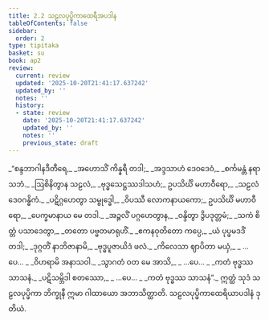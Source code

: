 ```yaml
---
title: 2.2 သဠလပုပ္ဖိကာထေရီအပဒါန
tableOfContents: false
sidebar:
  order: 2
type: tipitaka
basket: su
book: ap2
review:
  current: review
  updated: '2025-10-20T21:41:17.637242'
  updated_by: ''
  notes: ''
  history:
  - state: review
    date: '2025-10-20T21:41:17.637242'
    updated_by: ''
    notes: ''
    previous_state: draft
---
```



<DynamicBreadcrumb />


<ReviewStatus review={frontmatter.review} showDetails={true} />

<HypothesisAnnotation frontmatter={frontmatter} />

<Division number="22" book="ap2" e="ch" v="20" p="17">

<Paragraph number="180" type="verses" book="ap2">
_“စန္ဒဘာဂါနဒီတီရေ,_  
_အဟောသိံ ကိန္နရီ တဒါ;_  
_အဒ္ဒသာဟံ ဒေဝဒေဝံ,_  
_စင်္ကမန္တံ နရာသဘံ._  

</Paragraph>

</Division>
<Division number="23" book="ap2" e="ch" v="20" p="17">

<Paragraph number="181" type="verses" book="ap2">
_ဩစိနိတွာန သဠလံ,_  
_ဗုဒ္ဓသေဋ္ဌဿဒါသဟံ;_  
ဥပသိင်္ဃိ မဟာဝီရော,_  
_သဠလံ ဒေဝဂန္ဓိကံ._  

</Paragraph>

</Division>
<Division number="24" book="ap2" e="ch" v="20" p="18">

<Paragraph number="182" type="verses" book="ap2">
_ပဋိဂ္ဂဟေတွာ သမ္ဗုဒ္ဓေါ,_  
_ဝိပဿီ လောကနာယကော;_  
ဥပသိင်္ဃိ မဟာဝီရော,_  
_ပေက္ခမာနာယ မေ တဒါ._  

</Paragraph>

</Division>
<Division number="25" book="ap2" e="ch" v="20" p="18">

<Paragraph number="183" type="verses" book="ap2">
_အဉ္ဇလိံ ပဂ္ဂဟေတွာန,_  
_ဝန္ဒိတွာ ဒွိပဒုတ္တမံ;_  
_သကံ စိတ္တံ ပသာဒေတွာ,_  
_တတော ပဗ္ဗတမာရုဟိံ._  

</Paragraph>

</Division>
<Division number="26" book="ap2" e="ch" v="20" p="18">

<Paragraph number="184" type="verses" book="ap2">
_ဧကနဝုတိတော ကပ္ပေ,_  
_ယံ ပုပ္ဖမဒဒိံ တဒါ;_  
_ဒုဂ္ဂတိံ နာဘိဇာနာမိ,_  
_ဗုဒ္ဓပူဇာယိဒံ ဖလံ._  

</Paragraph>

</Division>
<Division number="27" book="ap2" e="ch" v="20" p="18">

<Paragraph number="185" type="verses" book="ap2">
_ကိလေသာ ဈာပိတာ မယှံ,_  
_ …ပေ… _  
_ဝိဟရာမိ အနာသဝါ._  

</Paragraph>

</Division>
<Division number="28" book="ap2" e="ch" v="20" p="18">

<Paragraph number="186" type="verses" book="ap2">
_သွာဂတံ ဝတ မေ အာသိ,_  
_ …ပေ… _  
_ကတံ ဗုဒ္ဓဿ သာသနံ._  

</Paragraph>

</Division>
<Division number="29" book="ap2" e="ch" v="20" p="18">

<Paragraph number="187" type="verses" book="ap2">
_ပဋိသမ္ဘိဒါ စတဿော,_  
_ …ပေ… _  
_ကတံ ဗုဒ္ဓဿ သာသနံ”._  

</Paragraph>

<Paragraph number="188" book="ap2">
ဣတ္ထံ သုဒံ သဠလပုပ္ဖိကာ ဘိက္ခုနီ ဣမာ ဂါထာယော အဘာသိတ္ထာတိ.

</Paragraph>
</Division>

<Paragraph number="189" type="center" book="ap2">
သဠလပုပ္ဖိကာထေရိယာပဒါနံ ဒုတိယံ.
</Paragraph>